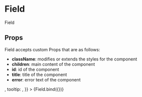 
<Meta title="components/molecules/Field" decorators={[withDesign]} />

# Field

Field

## Props

Field accepts custom Props that are as follows:

- <b>className</b>: modifies or extends the styles for the component
- <b>children</b>: main content of the component
- <b>id</b>: id of the component
- <b>title</b>: title of the component
- <b>error</b>: error text of the component

<Canvas>
  <Story
    name="Field"
    parameters={{
      design: {
        type: 'figma',
        url: '',
      },
    }}
    args={{
      className: '',
      title: 'Lorem Ipsum',
      error: 'Lorem Ipsum',
      children: <Input />,
      tooltip: <Tooltip />,
    }}
  >
    {Field.bind({})}
  </Story>
</Canvas>

<ArgsTable of={Field} />
